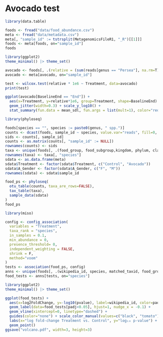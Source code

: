 # Avocado test

```r
library(data.table)

foods <- fread("data/food_abundance.csv")
meta <- fread("data/metadata.csv")
meta[, "sample_id" := tstrsplit(MetagenomicsFileR1, "_R")[[1]]]
foods <- meta[foods, on="sample_id"]
foods
```

```r
library(ggplot2)
theme_minimal() |> theme_set()

avocado <- foods[, .(relative = (sum(reads[genus == "Persea"], na.rm=T))/(total_reads[1])), by="sample_id"]
avocado <- meta[avocado, on="sample_id"]

test <- wilcox.test(relative * 1e6 ~ Treatment, data=avocado)
print(test)

ggplot(avocado[BaselineEnd == "End"]) +
  aes(x=Treatment, y=relative*1e6, group=Treatment, shape=BaselineEnd) +
  geom_jitter(width=0.3) + scale_y_log10() +
  stat_summary(fun.data = mean_sdl, fun.args = list(mult=1), color="red")
```

```r
library(phyloseq)

foods[species == "", species := paste0(genus, " spp.")]
counts <- dcast(foods, sample_id ~ species, value.var="reads", fill=0, fun.aggregate=sum)
sids <- counts[, sample_id]
counts <- as.matrix(counts[, "sample_id" := NULL])
rownames(counts) <- sids
taxa <- unique(foods[, .(food_group, food_subgroup,kingdom, phylum, class, order, genus, species)], by="species") |> as.matrix()
rownames(taxa) <- taxa[, "species"]
sdata <- as.data.frame(meta)
sdata$Treatment <- factor(sdata$Treatment, c("Control", "Avocado"))
sdata$A_Gender <- factor(sdata$A_Gender, c("F", "M"))
rownames(sdata) <- sdata$sample_id

food_ps <- phyloseq(
  otu_table(counts, taxa_are_rows=FALSE),
  tax_table(taxa),
  sample_data(sdata)
)
food_ps
```

```r
library(miso)

config <- config_association(
  variables = "Treatment",
  taxa_rank = "species",
  in_samples = 0.1,
  min_abundance = 0,
  presence_threshold= 0,
  independent_weighting = FALSE,
  shrink = F,
  method="voom"
)
tests <- association(food_ps, config)
anns <- unique(foods[, .(wikipedia_id, species, matched_taxid, food_group, food_subgroup)])
food_tests <- anns[tests, on="species"]
```

```r
library(ggplot2)
theme_minimal() |> theme_set()

ggplot(food_tests) +
  aes(x=log2FoldChange, y=-log10(pvalue), label=wikipedia_id, color=padj<0.05) +
  geom_label(data=food_tests[padj<0.05], hjust=1, nudge_x = -0.1) +
  geom_vline(xintercept=0, linetype="dashed") +
  guides(color="none") + scale_color_manual(values=c("black", "tomato")) +
  labs(x="log fold-change Treatment vs. Control", y="log₁₀ p-value") +
  geom_point()
ggsave("volcano.pdf", width=3, height=3)
```
